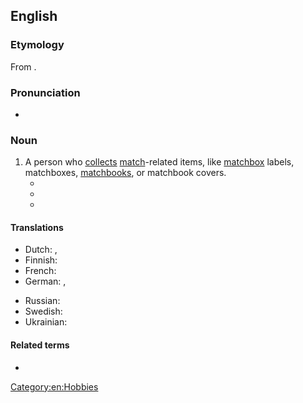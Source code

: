 {{also|Phillumenist}}
==English==
{{was wotd|2012|March|7}}

===Etymology===
From {{prefix|phil|lang=en|t1=love of}} {{etyl|la|en}} {{m|la|lumen||light}} {{suffix||ist|lang=en}}.

===Pronunciation===
* {{IPA|/fɪˈluːmənɪst/|lang=en}}

===Noun===
{{en-noun}}

# A person who [[collect]]s [[match]]-related items, like [[matchbox]] labels, matchboxes, [[matchbook]]s, or matchbook covers.
#* {{quote-magazine
|year=1948
|month=May
|title=I am a '''Phillumenist''': Match-Box Labels as a Hobby
|first=A. J.
|last=Cruse
|magazine=[[w:Chambers's Edinburgh Journal|Chambers's Journal]]
|page=238
|url=http://books.google.com/books?id=KfwhAQAAMAAJ&dq=phillumenist
|passage={{smallcaps|There}} is a new and happy breed, the '''Phillumenists''', better known as Match-box Label collectors.
}}
#* {{quote-book
|year=1984
|title=Pop Culture Mania: Collecting 20th-Century Americana for Fun and Profit
|first=Stephen
|last=Hughes
|publisher=McGraw-Hill
|location=New York
|isbn=9780070311145
|ol=9249899M
|page=207
|url=http://books.google.com/books?id=FXwsAQAAIAAJ&dq=phillumenist
|passage=To be a real '''phillumenist''', however, requires that one take his assorted books and "shuck" them, "press" them, and then categorize them according to ''subject'', ''era'', ''size'', and ''maker''.
}}
#* {{quote-video|date=2012-01-23|title=[[w:Alcatraz (TV series)|Alcatraz]]|episode=Kit Nelson|writer=[[w:Jennifer M. Johnson|Jennifer Johnson]]|people=Jonny Coyne|role=Edwin James|season=1|number=3|time=30:10|passage=This matchbox is a Swedish safety match from the Jönköping match factory. It's manufactured in 1858, just in time for the American Civil War. I like it very much. I guess that makes me something of a '''phillumenist'''.}}

====Translations====
{{trans-top|collector}}
* Dutch: {{t|nl|luciferdoosjesverzamelaar|m}}, {{t|nl|luciferdoosjesverzamelaarster|f}}
* Finnish: {{t|fi|fillumenisti}}
* French: {{t+|fr|philuméniste}}
* German: {{t+|de|Phillumenist|m}}, {{t+|de|Phillumenistin|f}}
{{trans-mid}}
* Russian: {{t+|ru|филумени́ст}}
* Swedish: {{t|sv|filumenist|c}}
* Ukrainian: {{t|uk|філуменіст|m|sc=Cyrl}}
{{trans-bottom}}

====Related terms====
* {{l|en|phillumeny}}

[[Category:en:Hobbies]]
